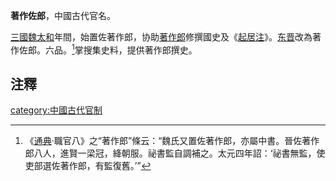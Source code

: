 '''著作佐郎'''，中國古代官名。

[[三國魏|三國魏]][[太和|太和]]年間，始置佐著作郎，协助[[著作郎|著作郎]]修撰國史及《[[起居注|起居注]]》。[[东晋|东晋]]改為著作佐郎。六品。<ref>《[[通典|通典]]·職官八》之“著作郎”條云：“魏氏又置佐著作郎，亦屬中書。晉佐著作郎八人，進賢一梁冠，絳朝服。祕書監自調補之。太元四年詔：‘祕書無監，使吏部選佐著作郎，有監復舊。’”</ref>掌搜集史料，提供著作郎撰史。

==注釋==
{{reflist}}
[[category:中國古代官制|category:中國古代官制]]